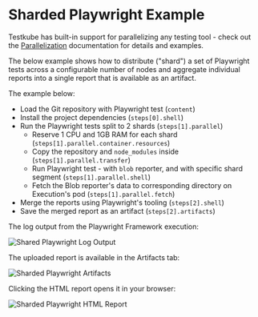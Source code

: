 
# Sharded Playwright Example


<RequiresCommercialWorkflows/>

Testkube has built-in support for parallelizing any testing tool - check out the
[Parallelization](../test-workflows-parallel) documentation for details and examples.

The below example shows how to distribute ("shard") a set of Playwright tests across a configurable
number of nodes and aggregate individual reports into a single report that is available as an artifact.

The example below:

* Load the Git repository with Playwright test (`content`)
* Install the project dependencies (`steps[0].shell`)
* Run the Playwright tests split to 2 shards (`steps[1].parallel`)
  * Reserve 1 CPU and 1GB RAM for each shard (`steps[1].parallel.container.resources`)
  * Copy the repository and `node_modules` inside (`steps[1].parallel.transfer`)
  * Run Playwright test - with `blob` reporter, and with specific shard segment (`steps[1].parallel.shell`)
  * Fetch the Blob reporter's data to corresponding directory on Execution's pod (`steps[1].parallel.fetch`)
* Merge the reports using Playwright's tooling (`steps[2].shell`)
* Save the merged report as an artifact (`steps[2].artifacts`)

<ShardedPlaywright/>

<Tabs>
<TabItem value="logs" label="Log Output" default>

The log output from the Playwright Framework execution:

![Shared Playwright Log Output](images/shared-playwright-log-output.png)

</TabItem>
<TabItem value="artifacts" label="Artifacts" default>

The uploaded report is available in the Artifacts tab:

![Sharded Playwright Artifacts](images/shared-playwright-artifacts.png)

</TabItem>

<TabItem value="html-report" label="HTML Report" default>

Clicking the HTML report opens it in your browser:

![Sharded Playwright HTML Report](images/shared-playwright-html-report.png)

</TabItem>
</Tabs>
